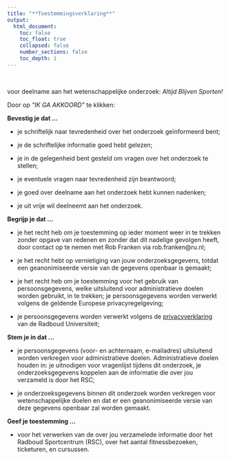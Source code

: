 ```yaml
---
title: "**Toestemmingsverklaring**"
output: 
  html_document:
    toc: false
    toc_float: true
    collapsed: false
    number_sections: false
    toc_depth: 1
---
```

<br>  
  


voor deelname aan het wetenschappelijke onderzoek: 
  *Altijd Blijven Sporten!*
  
  
  
  Door op *"IK GA AKKOORD"* te klikken:
  
  
  **Bevestig je dat ...**
  
- je schriftelijk naar tevredenheid over het onderzoek geïnformeerd bent;

- je de schriftelijke informatie goed hebt gelezen;

- je in de gelegenheid bent gesteld om vragen over het onderzoek te stellen;

- je eventuele vragen naar tevredenheid zijn beantwoord;

- je goed over deelname aan het onderzoek hebt kunnen nadenken;

- je uit vrije wil deelneemt aan het onderzoek.

**Begrijp je dat ...**
  
  - je het recht heb om je toestemming op ieder moment weer in te trekken zonder opgave van redenen en zonder dat dit nadelige gevolgen heeft, door contact op te nemen met Rob Franken via rob.franken@ru.nl;

- je het recht hebt op vernietiging van jouw onderzoeksgegevens, totdat een geanonimiseerde versie van de gegevens openbaar is gemaakt;

- je het recht heb om je toestemming voor het gebruik van persoonsgegevens, welke uitsluitend voor administratieve doelen worden gebruikt, in te trekken; je persoonsgegevens worden verwerkt volgens de geldende Europese privacyregelgeving;

- je persoonsgegevens worden verwerkt volgens de <a href="https://www.ru.nl/vaste-onderdelen/privacyverklaring-radboud-universiteit" target="_blank">privacyverklaring</a> van de Radboud Universiteit;


**Stem je in dat ...**
  
  - je persoonsgegevens (voor- en achternaam, e-mailadres) uitsluitend worden verkregen voor administratieve doelen. Administratieve doelen houden in: je uitnodigen voor vragenlijst tijdens dit onderzoek, je onderzoeksgegevens koppelen aan de informatie die over jou verzameld is door het RSC;

- je onderzoeksgegevens binnen dit onderzoek worden verkregen voor wetenschappelijke doelen en dat er een geanonimiseerde versie van deze gegevens openbaar zal worden gemaakt.


**Geef je toestemming ...**
  
  - voor het verwerken van de over jou verzamelede informatie door het Radboud Sportcentrum (RSC), over het aantal fitnessbezoeken, ticketuren, en cursussen.

